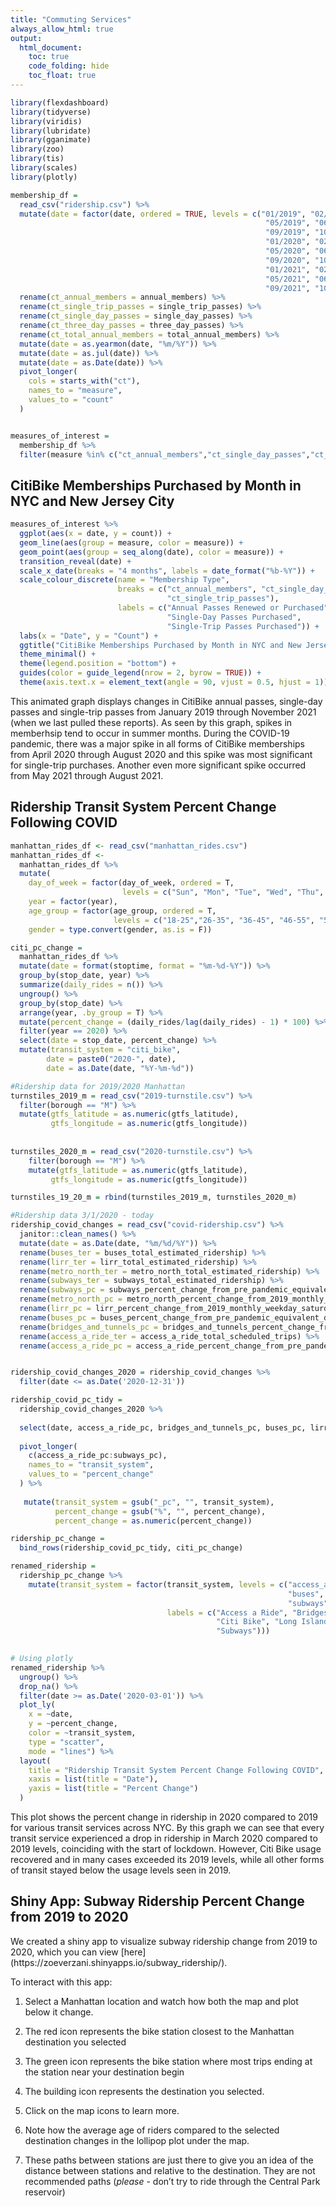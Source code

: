```yaml
---
title: "Commuting Services"
always_allow_html: true
output: 
  html_document:
    toc: true
    code_folding: hide
    toc_float: true
---
```

```r
library(flexdashboard)
library(tidyverse)
library(viridis)
library(lubridate)
library(gganimate)
library(zoo)
library(tis)
library(scales)
library(plotly)
```
```r
membership_df = 
  read_csv("ridership.csv") %>%
  mutate(date = factor(date, ordered = TRUE, levels = c("01/2019", "02/2019", "03/2019", "04/2019",
                                                         "05/2019", "06/2019", "07/2019", "08/2019",
                                                         "09/2019", "10/2019", "11/2019", "12/2019",
                                                         "01/2020", "02/2020", "03/2020", "04/2020",
                                                         "05/2020", "06/2020", "07/2020", "08/2020",
                                                         "09/2020", "10/2020", "11/2020", "12/2020",
                                                         "01/2021", "02/2021", "03/2021", "04/2021",
                                                         "05/2021", "06/2021", "07/2021", "08/2021",
                                                         "09/2021", "10/2021"))) %>%
  rename(ct_annual_members = annual_members) %>%
  rename(ct_single_trip_passes = single_trip_passes) %>%
  rename(ct_single_day_passes = single_day_passes) %>%
  rename(ct_three_day_passes = three_day_passes) %>%
  rename(ct_total_annual_members = total_annual_members) %>%
  mutate(date = as.yearmon(date, "%m/%Y")) %>%
  mutate(date = as.jul(date)) %>%
  mutate(date = as.Date(date)) %>%
  pivot_longer(
    cols = starts_with("ct"),
    names_to = "measure",
    values_to = "count"
  ) 


measures_of_interest =
  membership_df %>%
  filter(measure %in% c("ct_annual_members","ct_single_day_passes","ct_single_trip_passes"))
```

## CitiBike Memberships Purchased by Month in NYC and New Jersey City

```r
measures_of_interest %>%
  ggplot(aes(x = date, y = count)) +
  geom_line(aes(group = measure, color = measure)) +
  geom_point(aes(group = seq_along(date), color = measure)) +
  transition_reveal(date) +
  scale_x_date(breaks = "4 months", labels = date_format("%b-%Y")) +
  scale_colour_discrete(name = "Membership Type",
                        breaks = c("ct_annual_members", "ct_single_day_passes",
                                   "ct_single_trip_passes"),
                        labels = c("Annual Passes Renewed or Purchased",
                                   "Single-Day Passes Purchased",
                                   "Single-Trip Passes Purchased")) +
  labs(x = "Date", y = "Count") +
  ggtitle("CitiBike Memberships Purchased by Month in NYC and New Jersey City") +
  theme_minimal() +
  theme(legend.position = "bottom") +
  guides(color = guide_legend(nrow = 2, byrow = TRUE)) +
  theme(axis.text.x = element_text(angle = 90, vjust = 0.5, hjust = 1))
```

This animated graph displays changes in CitiBike annual passes, single-day passes and single-trip passes from January 2019 through November 2021 (when we last pulled these reports). As seen by this graph, spikes in memberhsip tend to occur in summer months. During the COVID-19 pandemic, there was a major spike in all forms
of CitiBike memberships from April 2020 through August 2020 and this spike was most significant for single-trip purchases. Another even more significant spike occurred from May 2021 through August 2021. 

## Ridership Transit System Percent Change Following COVID

```r
manhattan_rides_df <- read_csv("manhattan_rides.csv")
manhattan_rides_df <-
  manhattan_rides_df %>% 
  mutate(
    day_of_week = factor(day_of_week, ordered = T, 
                         levels = c("Sun", "Mon", "Tue", "Wed", "Thu", "Fri", "Sat")), 
    year = factor(year), 
    age_group = factor(age_group, ordered = T,
                       levels = c("18-25","26-35", "36-45", "46-55", "56-65", "66-85")), 
    gender = type.convert(gender, as.is = F))

```

```r
citi_pc_change =
  manhattan_rides_df %>%
  mutate(date = format(stoptime, format = "%m-%d-%Y")) %>%
  group_by(stop_date, year) %>%
  summarize(daily_rides = n()) %>%
  ungroup() %>%
  group_by(stop_date) %>%
  arrange(year, .by_group = T) %>%
  mutate(percent_change = (daily_rides/lag(daily_rides) - 1) * 100) %>%
  filter(year == 2020) %>%
  select(date = stop_date, percent_change) %>%
  mutate(transit_system = "citi_bike",
     	date = paste0("2020-", date),
     	date = as.Date(date, "%Y-%m-%d"))
```

```r
#Ridership data for 2019/2020 Manhattan
turnstiles_2019_m = read_csv("2019-turnstile.csv") %>% 
  filter(borough == "M") %>% 
  mutate(gtfs_latitude = as.numeric(gtfs_latitude),
         gtfs_longitude = as.numeric(gtfs_longitude))
  
  
turnstiles_2020_m = read_csv("2020-turnstile.csv") %>% 
    filter(borough == "M") %>% 
    mutate(gtfs_latitude = as.numeric(gtfs_latitude),
         gtfs_longitude = as.numeric(gtfs_longitude))

turnstiles_19_20_m = rbind(turnstiles_2019_m, turnstiles_2020_m)

#Ridership data 3/1/2020 - today
ridership_covid_changes = read_csv("covid-ridership.csv") %>% 
  janitor::clean_names() %>% 
  mutate(date = as.Date(date, "%m/%d/%Y")) %>% 
  rename(buses_ter = buses_total_estimated_ridership) %>% 
  rename(lirr_ter = lirr_total_estimated_ridership) %>% 
  rename(metro_north_ter = metro_north_total_estimated_ridership) %>% 
  rename(subways_ter = subways_total_estimated_ridership) %>% 
  rename(subways_pc = subways_percent_change_from_pre_pandemic_equivalent_day) %>% 
  rename(metro_north_pc = metro_north_percent_change_from_2019_monthly_weekday_saturday_sunday_average) %>% 
  rename(lirr_pc = lirr_percent_change_from_2019_monthly_weekday_saturday_sunday_average) %>% 
  rename(buses_pc = buses_percent_change_from_pre_pandemic_equivalent_day) %>% 
  rename(bridges_and_tunnels_pc = bridges_and_tunnels_percent_change_from_pre_pandemic_equivalent_day) %>% 
  rename(access_a_ride_ter = access_a_ride_total_scheduled_trips) %>% 
  rename(access_a_ride_pc = access_a_ride_percent_change_from_pre_pandemic_equivalent_day)


ridership_covid_changes_2020 = ridership_covid_changes %>% 
  filter(date <= as.Date('2020-12-31'))

ridership_covid_pc_tidy = 
  ridership_covid_changes_2020 %>% 
  
  select(date, access_a_ride_pc, bridges_and_tunnels_pc, buses_pc, lirr_pc, metro_north_pc, subways_pc) %>% 
  
  pivot_longer(
    c(access_a_ride_pc:subways_pc), 
    names_to = "transit_system",
    values_to = "percent_change"
  ) %>% 
  
   mutate(transit_system = gsub("_pc", "", transit_system),
          percent_change = gsub("%", "", percent_change),
          percent_change = as.numeric(percent_change))
```

```r
ridership_pc_change = 
  bind_rows(ridership_covid_pc_tidy, citi_pc_change)
```

```r
renamed_ridership = 
  ridership_pc_change %>%
    mutate(transit_system = factor(transit_system, levels = c("access_a_ride", "bridges_and_tunnels",
                                                              "buses", "citi_bike", "lirr", "metro_north",
                                                              "subways"), 
                                   labels = c("Access a Ride", "Bridges and Tunnels", "Buses",
                                              "Citi Bike", "Long Island Railroad", "Metro North",
                                              "Subways")))
      

# Using plotly 
renamed_ridership %>% 
  ungroup() %>% 
  drop_na() %>% 
  filter(date >= as.Date('2020-03-01')) %>% 
  plot_ly(
    x = ~date, 
    y = ~percent_change, 
    color = ~transit_system,
    type = "scatter",
    mode = "lines") %>% 
  layout(
    title = "Ridership Transit System Percent Change Following COVID",
    xaxis = list(title = "Date"),
    yaxis = list(title = "Percent Change")
  )
```

This plot shows the percent change in ridership in 2020 compared to 2019 for various transit services across NYC. By this graph we can see that every transit service experienced a drop in ridership in March 2020 compared to 2019 levels, coinciding with the start of lockdown. However, Citi Bike usage recovered and in many cases exceeded its 2019 levels, while all other forms of transit stayed below the usage levels seen in 2019.

## Shiny App: Subway Ridership Percent Change from 2019 to 2020 

We created a shiny app to visualize subway ridership change from 2019 to 2020, which you can view [here] (https://zoeverzani.shinyapps.io/subway_ridership/). 

To interact with this app:

 1. Select a Manhattan location and watch how both the map and plot below it change. 

2. The red icon represents the bike station closest to the Manhattan destination you selected

3. The green icon represents the bike station where most trips ending at the station near your destination begin

4. The building icon represents the destination you selected. 

5. Click on the map icons to learn more.

6. Note how the average age of riders compared to the selected destination changes in the lollipop plot under the map. 

7. These paths between stations are just there to give you an idea of the distance between stations and relative to the destination. They are not recommended paths (*please* - don't try to ride through the Central Park reservoir)



